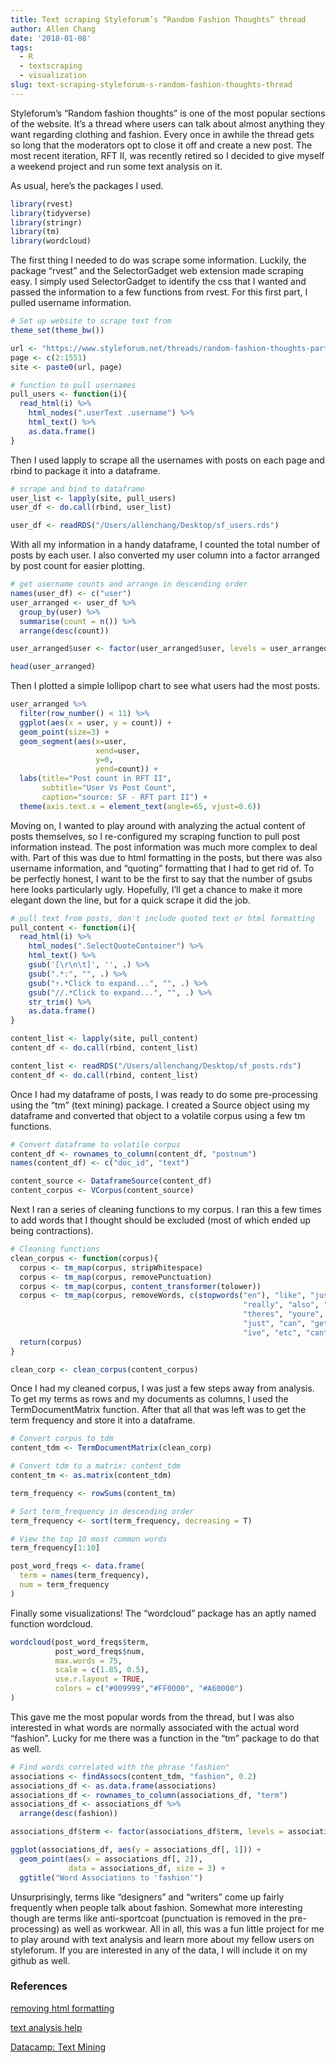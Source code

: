 ```yaml
---
title: Text scraping Styleforum’s “Random Fashion Thoughts” thread
author: Allen Chang
date: '2018-01-08'
tags:
  - R
  - textscraping
  - visualization
slug: text-scraping-styleforum-s-random-fashion-thoughts-thread
---
```


Styleforum's "Random fashion thoughts" is one of the most popular sections of the website. It's a thread where users can talk about almost anything they want regarding clothing and fashion. Every once in awhile the thread gets so long that the moderators opt to close it off and create a new post. The most recent iteration, RFT II, was recently retired so I decided to give myself a weekend project and run some text analysis on it. 

As usual, here's the packages I used.

```r
library(rvest)
library(tidyverse)
library(stringr)
library(tm)
library(wordcloud)
```

The first thing I needed to do was scrape some information. Luckily, the package "rvest" and the SelectorGadget web extension made scraping easy. I simply used SelectorGadget to identify the css that I wanted and passed the information to a few functions from rvest. For this first part, I pulled username information.

```r
# Set up website to scrape text from
theme_set(theme_bw())

url <- "https://www.styleforum.net/threads/random-fashion-thoughts-part-ii-a-new-hope.480819/page-"
page <- c(2:1551)
site <- paste0(url, page)

# function to pull usernames
pull_users <- function(i){
  read_html(i) %>%
    html_nodes(".userText .username") %>%
    html_text() %>%
    as.data.frame()
}
```

Then I used lapply to scrape all the usernames with posts on each page and rbind to package it into a dataframe. 

```r

# scrape and bind to dataframe
user_list <- lapply(site, pull_users)
user_df <- do.call(rbind, user_list)
```

```r
user_df <- readRDS("/Users/allenchang/Desktop/sf_users.rds")
```

With all my information in a handy dataframe, I counted the total number of posts by each user. I also converted my user column into a factor arranged by post count for easier plotting.

```r
# get username counts and arrange in descending order
names(user_df) <- c("user")
user_arranged <- user_df %>%
  group_by(user) %>%
  summarise(count = n()) %>%
  arrange(desc(count))

user_arranged$user <- factor(user_arranged$user, levels = user_arranged$user)
```

```r
head(user_arranged)
```

Then I plotted a simple lollipop chart to see what users had the most posts.

```r
user_arranged %>%
  filter(row_number() < 11) %>%
  ggplot(aes(x = user, y = count)) +
  geom_point(size=3) + 
  geom_segment(aes(x=user, 
                   xend=user, 
                   y=0, 
                   yend=count)) + 
  labs(title="Post count in RFT II", 
       subtitle="User Vs Post Count", 
       caption="source: SF - RFT part II") + 
  theme(axis.text.x = element_text(angle=65, vjust=0.6))
```

Moving on, I wanted to play around with analyzing the actual content of posts themselves, so I re-configured my scraping function to pull post information instead. The post information was much more complex to deal with. Part of this was due to html formatting in the posts, but there was also username information, and "quoting" formatting that I had to get rid of. To be perfectly honest, I want to be the first to say that the number of gsubs here looks particularly ugly. Hopefully, I'll get a chance to make it more elegant down the line, but for a quick scrape it did the job. 

```r
# pull text from posts, don't include quoted text or html formatting
pull_content <- function(i){
  read_html(i) %>%
    html_nodes(".SelectQuoteContainer") %>%
    html_text() %>%
    gsub('[\r\n\t]', '', .) %>%
    gsub(".*:", "", .) %>% 
    gsub("↑.*Click to expand...", "", .) %>%
    gsub("//.*Click to expand...", "", .) %>%
    str_trim() %>%
    as.data.frame()
}
```

```r
content_list <- lapply(site, pull_content)
content_df <- do.call(rbind, content_list)
```

```r
content_list <- readRDS("/Users/allenchang/Desktop/sf_posts.rds")
content_df <- do.call(rbind, content_list)
```

Once I had my dataframe of posts, I was ready to do some pre-processing using the "tm" (text mining) package. I created a Source object using my dataframe and converted that object to a volatile corpus using a few tm functions.

```r
# Convert dataframe to volatile corpus
content_df <- rownames_to_column(content_df, "postnum")
names(content_df) <- c("doc_id", "text")

content_source <- DataframeSource(content_df)
content_corpus <- VCorpus(content_source)
```

Next I ran a series of cleaning functions to my corpus. I ran this a few times to add words that I thought should be excluded (most of which ended up being contractions).

```r
# Cleaning functions
clean_corpus <- function(corpus){
  corpus <- tm_map(corpus, stripWhitespace)
  corpus <- tm_map(corpus, removePunctuation)
  corpus <- tm_map(corpus, content_transformer(tolower))
  corpus <- tm_map(corpus, removeWords, c(stopwords("en"), "like", "just",
                                                    "really", "also", "theyre",
                                                    "theres", "youre", "thats",
                                                    "just", "can", "get", "dont",
                                                    "ive", "etc", "cant"))
  return(corpus)
}

clean_corp <- clean_corpus(content_corpus)

```

Once I had my cleaned corpus, I was just a few steps away from analysis. To get my terms as rows and my documents as columns, I used the TermDocumentMatrix function. After that all that was left was to get the term frequency and store it into a dataframe.

```r
# Convert corpus to tdm
content_tdm <- TermDocumentMatrix(clean_corp)

# Convert tdm to a matrix: content_tdm
content_tm <- as.matrix(content_tdm)

term_frequency <- rowSums(content_tm)

# Sort term_frequency in descending order
term_frequency <- sort(term_frequency, decreasing = T)

# View the top 10 most common words
term_frequency[1:10]

post_word_freqs <- data.frame(
  term = names(term_frequency),
  num = term_frequency
)
```

Finally some visualizations! The "wordcloud" package has an aptly named function wordcloud.

```r
wordcloud(post_word_freqs$term,
          post_word_freqs$num,
          max.words = 75, 
          scale = c(1.85, 0.5),
          use.r.layout = TRUE,
          colors = c("#009999","#FF0000", "#A60000")
)
```

This gave me the most popular words from the thread, but I was also interested in what words are normally associated with the actual word "fashion". Lucky for me there was a function in the "tm" package to do that as well. 

```r
# Find words correlated with the phrase "fashion"
associations <- findAssocs(content_tdm, "fashion", 0.2)
associations_df <- as.data.frame(associations)
associations_df <- rownames_to_column(associations_df, "term")
associations_df <- associations_df %>%
  arrange(desc(fashion))

associations_df$term <- factor(associations_df$term, levels = associations_df$term)
```

```r
ggplot(associations_df, aes(y = associations_df[, 1])) + 
  geom_point(aes(x = associations_df[, 2]), 
             data = associations_df, size = 3) + 
  ggtitle("Word Associations to 'fashion'") 
```

Unsurprisingly, terms like "designers" and "writers" come up fairly frequently when people talk about fashion. Somewhat more interesting though are terms like anti-sportcoat (punctuation is removed in the pre-processing) as well as workwear. All in all, this was a fun little project for me to play around with text analysis and learn more about my fellow users on styleforum. If you are interested in any of the data, I will include it on my github as well. 

### References

[removing html formatting](https://stackoverflow.com/questions/30541445/r-rvest-got-hidden-text-i-dont-want)

[text analysis help](https://rpubs.com/williamsurles/316682)

[Datacamp: Text Mining](https://www.datacamp.com/courses/intro-to-text-mining-bag-of-words)